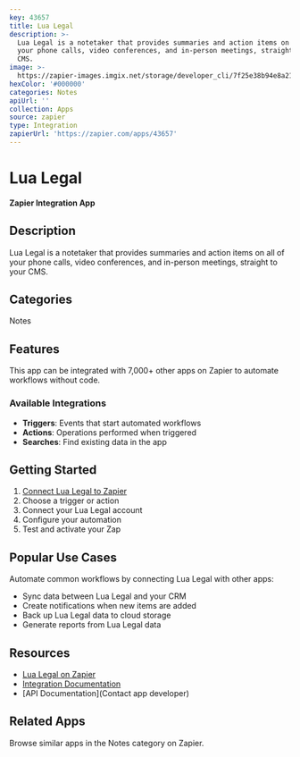 ```yaml
---
key: 43657
title: Lua Legal
description: >-
  Lua Legal is a notetaker that provides summaries and action items on all of
  your phone calls, video conferences, and in-person meetings, straight to your
  CMS.
image: >-
  https://zapier-images.imgix.net/storage/developer_cli/7f25e38b94e8a21f234c46025347cb01.png?auto=format%2Ccompress&ixlib=python-3.0.0&q=50
hexColor: '#000000'
categories: Notes
apiUrl: ''
collection: Apps
source: zapier
type: Integration
zapierUrl: 'https://zapier.com/apps/43657'
---
```

# Lua Legal

**Zapier Integration App**

## Description

Lua Legal is a notetaker that provides summaries and action items on all of your phone calls, video conferences, and in-person meetings, straight to your CMS.

## Categories

Notes

## Features

This app can be integrated with 7,000+ other apps on Zapier to automate workflows without code.

### Available Integrations

- **Triggers**: Events that start automated workflows
- **Actions**: Operations performed when triggered
- **Searches**: Find existing data in the app

## Getting Started

1. [Connect Lua Legal to Zapier](https://zapier.com/apps/43657)
2. Choose a trigger or action
3. Connect your Lua Legal account
4. Configure your automation
5. Test and activate your Zap

## Popular Use Cases

Automate common workflows by connecting Lua Legal with other apps:

- Sync data between Lua Legal and your CRM
- Create notifications when new items are added
- Back up Lua Legal data to cloud storage
- Generate reports from Lua Legal data

## Resources

- [Lua Legal on Zapier](https://zapier.com/apps/43657)
- [Integration Documentation](https://zapier.com/apps/43657/integrations)
- [API Documentation](Contact app developer)

## Related Apps

Browse similar apps in the Notes category on Zapier.
